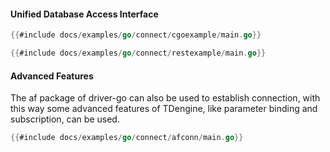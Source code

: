 #### Unified Database Access Interface

```go title="Native Connection"
{{#include docs/examples/go/connect/cgoexample/main.go}}
```

```go title="REST Connection"
{{#include docs/examples/go/connect/restexample/main.go}}
```

#### Advanced Features

The af package of driver-go can also be used to establish connection, with this way some advanced features of TDengine, like parameter binding and subscription, can be used.

```go title="Establish native connection using af package"
{{#include docs/examples/go/connect/afconn/main.go}}
```
